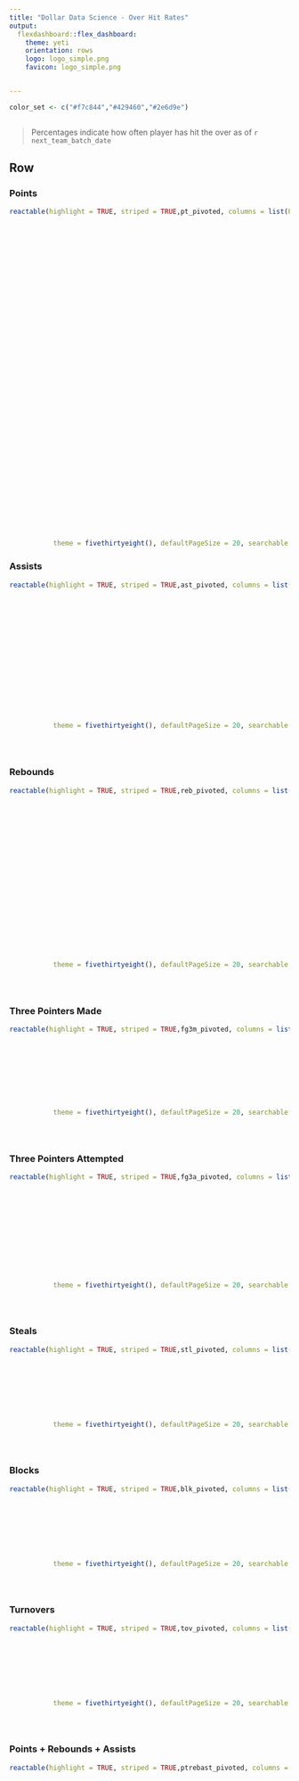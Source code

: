 ```yaml
---
title: "Dollar Data Science - Over Hit Rates"
output: 
  flexdashboard::flex_dashboard:
    theme: yeti
    orientation: rows
    logo: logo_simple.png
    favicon: logo_simple.png


---
```


```r



color_set <- c("#f7c844","#429460","#2e6d9e")



```



> Percentages indicate how often player has hit the over as of `r next_team_batch_date`

Row  {.tabset .tabset-fade .tabset-pills}
-----------------------------------------------------------------------




### Points


```r
reactable(highlight = TRUE, striped = TRUE,pt_pivoted, columns = list(Player = colDef(sticky = "left", width = 110),
                                                                        urlThumbnailTeam = colDef(name = "Team",cell = embed_img(height = "25",width="25")),
                                                                        `3.5` = colDef(format = colFormat(suffix = "%"), cell = color_tiles(pt_pivoted, number_fmt = scales::percent,colors = color_set, box_shadow = TRUE)),
                                                                        `4.5` = colDef(format = colFormat(suffix = "%"), cell = color_tiles(pt_pivoted, number_fmt = scales::percent,colors = color_set, box_shadow = TRUE)),
                                                                        `5.5` = colDef(format = colFormat(suffix = "%"), cell = color_tiles(pt_pivoted, number_fmt = scales::percent,colors = color_set, box_shadow = TRUE)),
                                                                        `6.5` = colDef(format = colFormat(suffix = "%"), cell = color_tiles(pt_pivoted, number_fmt = scales::percent,colors = color_set, box_shadow = TRUE)),
                                                                        `7.5` = colDef(format = colFormat(suffix = "%"), cell = color_tiles(pt_pivoted, number_fmt = scales::percent,colors = color_set, box_shadow = TRUE)),
                                                                        `8.5` = colDef(format = colFormat(suffix = "%"), cell = color_tiles(pt_pivoted, number_fmt = scales::percent,colors = color_set, box_shadow = TRUE)),
                                                                        `9.5` = colDef(format = colFormat(suffix = "%"), cell = color_tiles(pt_pivoted, number_fmt = scales::percent,colors = color_set, box_shadow = TRUE)),
                                                                        `10.5` = colDef(format = colFormat(suffix = "%"), cell = color_tiles(pt_pivoted, number_fmt = scales::percent,colors = color_set, box_shadow = TRUE)),
                                                                        `11.5` = colDef(format = colFormat(suffix = "%"), cell = color_tiles(pt_pivoted, number_fmt = scales::percent,colors = color_set, box_shadow = TRUE)),
                                                                        `12.5` = colDef(format = colFormat(suffix = "%"), cell = color_tiles(pt_pivoted, number_fmt = scales::percent,colors = color_set, box_shadow = TRUE)),
                                                                        `13.5` = colDef(format = colFormat(suffix = "%"), cell = color_tiles(pt_pivoted, number_fmt = scales::percent,colors = color_set, box_shadow = TRUE)),
                                                                        `14.5` = colDef(format = colFormat(suffix = "%"), cell = color_tiles(pt_pivoted, number_fmt = scales::percent,colors = color_set, box_shadow = TRUE)),
                                                                        `15.5` = colDef(format = colFormat(suffix = "%"), cell = color_tiles(pt_pivoted, number_fmt = scales::percent,colors = color_set, box_shadow = TRUE)),
                                                                        `16.5` = colDef(format = colFormat(suffix = "%"), cell = color_tiles(pt_pivoted, number_fmt = scales::percent,colors = color_set, box_shadow = TRUE)),
                                                                        `17.5` = colDef(format = colFormat(suffix = "%"), cell = color_tiles(pt_pivoted, number_fmt = scales::percent,colors = color_set, box_shadow = TRUE)),
                                                                        `18.5` = colDef(format = colFormat(suffix = "%"), cell = color_tiles(pt_pivoted, number_fmt = scales::percent,colors = color_set, box_shadow = TRUE)),
                                                                        `19.5` = colDef(format = colFormat(suffix = "%"), cell = color_tiles(pt_pivoted, number_fmt = scales::percent,colors = color_set, box_shadow = TRUE)),
                                                                        `20.5` = colDef(format = colFormat(suffix = "%"), cell = color_tiles(pt_pivoted, number_fmt = scales::percent,colors = color_set, box_shadow = TRUE)),
                                                                        `21.5` = colDef(format = colFormat(suffix = "%"), cell = color_tiles(pt_pivoted, number_fmt = scales::percent,colors = color_set, box_shadow = TRUE)),
                                                                        `22.5` = colDef(format = colFormat(suffix = "%"), cell = color_tiles(pt_pivoted, number_fmt = scales::percent,colors = color_set, box_shadow = TRUE)),
                                                                        `23.5` = colDef(format = colFormat(suffix = "%"), cell = color_tiles(pt_pivoted, number_fmt = scales::percent,colors = color_set, box_shadow = TRUE)),
                                                                        `24.5` = colDef(format = colFormat(suffix = "%"), cell = color_tiles(pt_pivoted, number_fmt = scales::percent,colors = color_set, box_shadow = TRUE)),
                                                                        `25.5` = colDef(format = colFormat(suffix = "%"), cell = color_tiles(pt_pivoted, number_fmt = scales::percent,colors = color_set, box_shadow = TRUE)),
                                                                        `26.5` = colDef(format = colFormat(suffix = "%"), cell = color_tiles(pt_pivoted, number_fmt = scales::percent,colors = color_set, box_shadow = TRUE)),
                                                                        `27.5` = colDef(format = colFormat(suffix = "%"), cell = color_tiles(pt_pivoted, number_fmt = scales::percent,colors = color_set, box_shadow = TRUE)),
                                                                        `28.5` = colDef(format = colFormat(suffix = "%"), cell = color_tiles(pt_pivoted, number_fmt = scales::percent,colors = color_set, box_shadow = TRUE)),
                                                                        `29.5` = colDef(format = colFormat(suffix = "%"), cell = color_tiles(pt_pivoted, number_fmt = scales::percent,colors = color_set, box_shadow = TRUE)),
                                                                        `30.5` = colDef(format = colFormat(suffix = "%"), cell = color_tiles(pt_pivoted, number_fmt = scales::percent,colors = color_set, box_shadow = TRUE)),
                                                                        `31.5` = colDef(format = colFormat(suffix = "%"), cell = color_tiles(pt_pivoted, number_fmt = scales::percent,colors = color_set, box_shadow = TRUE)),
                                                                        `32.5` = colDef(format = colFormat(suffix = "%"), cell = color_tiles(pt_pivoted, number_fmt = scales::percent,colors = color_set, box_shadow = TRUE)),
                                                                        `33.5` = colDef(format = colFormat(suffix = "%"), cell = color_tiles(pt_pivoted, number_fmt = scales::percent,colors = color_set, box_shadow = TRUE)),
                                                                        `34.5` = colDef(format = colFormat(suffix = "%"), cell = color_tiles(pt_pivoted, number_fmt = scales::percent,colors = color_set, box_shadow = TRUE)),
                                                                        `35.5` = colDef(format = colFormat(suffix = "%"), cell = color_tiles(pt_pivoted, number_fmt = scales::percent,colors = color_set, box_shadow = TRUE)),
                                                                        `36.5` = colDef(format = colFormat(suffix = "%"), cell = color_tiles(pt_pivoted, number_fmt = scales::percent,colors = color_set, box_shadow = TRUE)),
                                                                        `37.5` = colDef(format = colFormat(suffix = "%"), cell = color_tiles(pt_pivoted, number_fmt = scales::percent,colors = color_set, box_shadow = TRUE)),
                                                                        `38.5` = colDef(format = colFormat(suffix = "%"), cell = color_tiles(pt_pivoted, number_fmt = scales::percent,colors = color_set, box_shadow = TRUE)),
                                                                        `39.5` = colDef(format = colFormat(suffix = "%"), cell = color_tiles(pt_pivoted, number_fmt = scales::percent,colors = color_set, box_shadow = TRUE)),
                                                                        `40.5` = colDef(format = colFormat(suffix = "%"), cell = color_tiles(pt_pivoted, number_fmt = scales::percent,colors = color_set, box_shadow = TRUE))), 
           theme = fivethirtyeight(), defaultPageSize = 20, searchable = TRUE, language = reactableLang(searchPlaceholder = "SEARCH FOR A PLAYER"), fullWidth = TRUE)
```

### Assists

```r

reactable(highlight = TRUE, striped = TRUE,ast_pivoted, columns = list(Player = colDef(sticky = "left", width = 110),
                                                                        urlThumbnailTeam = colDef(name = "Team",cell = embed_img(height = "25",width="25")),
                                                                        `0.5` = colDef(format = colFormat(suffix = "%"), cell = color_tiles(ast_pivoted, number_fmt = scales::percent,colors = color_set, box_shadow = TRUE)),
                                                                        `1.5` = colDef(format = colFormat(suffix = "%"), cell = color_tiles(ast_pivoted, number_fmt = scales::percent,colors = color_set, box_shadow = TRUE)),
                                                                        `2.5` = colDef(format = colFormat(suffix = "%"), cell = color_tiles(ast_pivoted, number_fmt = scales::percent,colors = color_set, box_shadow = TRUE)),
                                                                        `3.5` = colDef(format = colFormat(suffix = "%"), cell = color_tiles(ast_pivoted, number_fmt = scales::percent,colors = color_set, box_shadow = TRUE)),
                                                                        `4.5` = colDef(format = colFormat(suffix = "%"), cell = color_tiles(ast_pivoted, number_fmt = scales::percent,colors = color_set, box_shadow = TRUE)),
                                                                        `5.5` = colDef(format = colFormat(suffix = "%"), cell = color_tiles(ast_pivoted, number_fmt = scales::percent,colors = color_set, box_shadow = TRUE)),
                                                                        `6.5` = colDef(format = colFormat(suffix = "%"), cell = color_tiles(ast_pivoted, number_fmt = scales::percent,colors = color_set, box_shadow = TRUE)),
                                                                        `7.5` = colDef(format = colFormat(suffix = "%"), cell = color_tiles(ast_pivoted, number_fmt = scales::percent,colors = color_set, box_shadow = TRUE)),
                                                                        `8.5` = colDef(format = colFormat(suffix = "%"), cell = color_tiles(ast_pivoted, number_fmt = scales::percent,colors = color_set, box_shadow = TRUE)),
                                                                        `9.5` = colDef(format = colFormat(suffix = "%"), cell = color_tiles(ast_pivoted, number_fmt = scales::percent,colors = color_set, box_shadow = TRUE)),
                                                                        `10.5` = colDef(format = colFormat(suffix = "%"), cell = color_tiles(ast_pivoted, number_fmt = scales::percent,colors = color_set, box_shadow = TRUE)),
                                                                        `11.5` = colDef(format = colFormat(suffix = "%"), cell = color_tiles(ast_pivoted, number_fmt = scales::percent,colors = color_set, box_shadow = TRUE)),
                                                                        `12.5` = colDef(format = colFormat(suffix = "%"), cell = color_tiles(ast_pivoted, number_fmt = scales::percent,colors = color_set, box_shadow = TRUE)),
                                                                        `13.5` = colDef(format = colFormat(suffix = "%"), cell = color_tiles(ast_pivoted, number_fmt = scales::percent,colors = color_set, box_shadow = TRUE))
                                                                        ), 
           theme = fivethirtyeight(), defaultPageSize = 20, searchable = TRUE, language = reactableLang(searchPlaceholder = "SEARCH FOR A PLAYER"), fullWidth = TRUE)





```


### Rebounds

```r

reactable(highlight = TRUE, striped = TRUE,reb_pivoted, columns = list(Player = colDef(sticky = "left", width = 110),
                                                                        urlThumbnailTeam = colDef(name = "Team",cell = embed_img(height = "25",width="25")),
                                                                        `0.5` = colDef(format = colFormat(suffix = "%"), cell = color_tiles(reb_pivoted, number_fmt = scales::percent,colors = color_set, box_shadow = TRUE)),
                                                                        `1.5` = colDef(format = colFormat(suffix = "%"), cell = color_tiles(reb_pivoted, number_fmt = scales::percent,colors = color_set, box_shadow = TRUE)),
                                                                        `2.5` = colDef(format = colFormat(suffix = "%"), cell = color_tiles(reb_pivoted, number_fmt = scales::percent,colors = color_set, box_shadow = TRUE)),
                                                                        `3.5` = colDef(format = colFormat(suffix = "%"), cell = color_tiles(reb_pivoted, number_fmt = scales::percent,colors = color_set, box_shadow = TRUE)),
                                                                        `4.5` = colDef(format = colFormat(suffix = "%"), cell = color_tiles(reb_pivoted, number_fmt = scales::percent,colors = color_set, box_shadow = TRUE)),
                                                                        `5.5` = colDef(format = colFormat(suffix = "%"), cell = color_tiles(reb_pivoted, number_fmt = scales::percent,colors = color_set, box_shadow = TRUE)),
                                                                        `6.5` = colDef(format = colFormat(suffix = "%"), cell = color_tiles(reb_pivoted, number_fmt = scales::percent,colors = color_set, box_shadow = TRUE)),
                                                                        `7.5` = colDef(format = colFormat(suffix = "%"), cell = color_tiles(reb_pivoted, number_fmt = scales::percent,colors = color_set, box_shadow = TRUE)),
                                                                        `8.5` = colDef(format = colFormat(suffix = "%"), cell = color_tiles(reb_pivoted, number_fmt = scales::percent,colors = color_set, box_shadow = TRUE)),
                                                                        `9.5` = colDef(format = colFormat(suffix = "%"), cell = color_tiles(reb_pivoted, number_fmt = scales::percent,colors = color_set, box_shadow = TRUE)),
                                                                        `10.5` = colDef(format = colFormat(suffix = "%"), cell = color_tiles(reb_pivoted, number_fmt = scales::percent,colors = color_set, box_shadow = TRUE)),
                                                                        `11.5` = colDef(format = colFormat(suffix = "%"), cell = color_tiles(reb_pivoted, number_fmt = scales::percent,colors = color_set, box_shadow = TRUE)),
                                                                        `12.5` = colDef(format = colFormat(suffix = "%"), cell = color_tiles(reb_pivoted, number_fmt = scales::percent,colors = color_set, box_shadow = TRUE)),
                                                                        `13.5` = colDef(format = colFormat(suffix = "%"), cell = color_tiles(reb_pivoted, number_fmt = scales::percent,colors = color_set, box_shadow = TRUE)),
                                                                       `14.5` = colDef(format = colFormat(suffix = "%"), cell = color_tiles(reb_pivoted, number_fmt = scales::percent,colors = color_set, box_shadow = TRUE)),
                                                                       `15.5` = colDef(format = colFormat(suffix = "%"), cell = color_tiles(reb_pivoted, number_fmt = scales::percent,colors = color_set, box_shadow = TRUE)),
                                                                       `16.5` = colDef(format = colFormat(suffix = "%"), cell = color_tiles(reb_pivoted, number_fmt = scales::percent,colors = color_set, box_shadow = TRUE)),
                                                                       `17.5` = colDef(format = colFormat(suffix = "%"), cell = color_tiles(reb_pivoted, number_fmt = scales::percent,colors = color_set, box_shadow = TRUE))
                                                                        ), 
           theme = fivethirtyeight(), defaultPageSize = 20, searchable = TRUE, language = reactableLang(searchPlaceholder = "SEARCH FOR A PLAYER"), fullWidth = TRUE)





```


### Three Pointers Made

```r

reactable(highlight = TRUE, striped = TRUE,fg3m_pivoted, columns = list(Player = colDef(sticky = "left", width = 110),
                                                                        urlThumbnailTeam = colDef(name = "Team",cell = embed_img(height = "25",width="25")),
                                                                        `0.5` = colDef(format = colFormat(suffix = "%"), cell = color_tiles(fg3m_pivoted, number_fmt = scales::percent,colors = color_set, box_shadow = TRUE)),
                                                                        `1.5` = colDef(format = colFormat(suffix = "%"), cell = color_tiles(fg3m_pivoted, number_fmt = scales::percent,colors = color_set, box_shadow = TRUE)),
                                                                        `2.5` = colDef(format = colFormat(suffix = "%"), cell = color_tiles(fg3m_pivoted, number_fmt = scales::percent,colors = color_set, box_shadow = TRUE)),
                                                                        `3.5` = colDef(format = colFormat(suffix = "%"), cell = color_tiles(fg3m_pivoted, number_fmt = scales::percent,colors = color_set, box_shadow = TRUE)),
                                                                        `4.5` = colDef(format = colFormat(suffix = "%"), cell = color_tiles(fg3m_pivoted, number_fmt = scales::percent,colors = color_set, box_shadow = TRUE)),
                                                                        `5.5` = colDef(format = colFormat(suffix = "%"), cell = color_tiles(fg3m_pivoted, number_fmt = scales::percent,colors = color_set, box_shadow = TRUE)),
                                                                        `6.5` = colDef(format = colFormat(suffix = "%"), cell = color_tiles(fg3m_pivoted, number_fmt = scales::percent,colors = color_set, box_shadow = TRUE))
                                                                        ), 
           theme = fivethirtyeight(), defaultPageSize = 20, searchable = TRUE, language = reactableLang(searchPlaceholder = "SEARCH FOR A PLAYER"), fullWidth = TRUE)





```


### Three Pointers Attempted

```r

reactable(highlight = TRUE, striped = TRUE,fg3a_pivoted, columns = list(Player = colDef(sticky = "left", width = 110),
                                                                        urlThumbnailTeam = colDef(name = "Team",cell = embed_img(height = "25",width="25")),
                                                                        `0.5` = colDef(format = colFormat(suffix = "%"), cell = color_tiles(fg3a_pivoted, number_fmt = scales::percent,colors = color_set, box_shadow = TRUE)),
                                                                        `1.5` = colDef(format = colFormat(suffix = "%"), cell = color_tiles(fg3a_pivoted, number_fmt = scales::percent,colors = color_set, box_shadow = TRUE)),
                                                                        `2.5` = colDef(format = colFormat(suffix = "%"), cell = color_tiles(fg3a_pivoted, number_fmt = scales::percent,colors = color_set, box_shadow = TRUE)),
                                                                        `3.5` = colDef(format = colFormat(suffix = "%"), cell = color_tiles(fg3a_pivoted, number_fmt = scales::percent,colors = color_set, box_shadow = TRUE)),
                                                                        `4.5` = colDef(format = colFormat(suffix = "%"), cell = color_tiles(fg3a_pivoted, number_fmt = scales::percent,colors = color_set, box_shadow = TRUE)),
                                                                        `5.5` = colDef(format = colFormat(suffix = "%"), cell = color_tiles(fg3a_pivoted, number_fmt = scales::percent,colors = color_set, box_shadow = TRUE)),
                                                                        `6.5` = colDef(format = colFormat(suffix = "%"), cell = color_tiles(fg3a_pivoted, number_fmt = scales::percent,colors = color_set, box_shadow = TRUE)),
                                                                        `7.5` = colDef(format = colFormat(suffix = "%"), cell = color_tiles(fg3a_pivoted, number_fmt = scales::percent,colors = color_set, box_shadow = TRUE)),
                                                                        `8.5` = colDef(format = colFormat(suffix = "%"), cell = color_tiles(fg3a_pivoted, number_fmt = scales::percent,colors = color_set, box_shadow = TRUE)),
                                                                        `9.5` = colDef(format = colFormat(suffix = "%"), cell = color_tiles(fg3a_pivoted, number_fmt = scales::percent,colors = color_set, box_shadow = TRUE))
                                                                        ), 
           theme = fivethirtyeight(), defaultPageSize = 20, searchable = TRUE, language = reactableLang(searchPlaceholder = "SEARCH FOR A PLAYER"), fullWidth = TRUE)





```


### Steals

```r

reactable(highlight = TRUE, striped = TRUE,stl_pivoted, columns = list(Player = colDef(sticky = "left", width = 110),
                                                                        urlThumbnailTeam = colDef(name = "Team",cell = embed_img(height = "25",width="25")),
                                                                        `0.5` = colDef(format = colFormat(suffix = "%"), cell = color_tiles(stl_pivoted, number_fmt = scales::percent,colors = color_set, box_shadow = TRUE)),
                                                                        `1.5` = colDef(format = colFormat(suffix = "%"), cell = color_tiles(stl_pivoted, number_fmt = scales::percent,colors = color_set, box_shadow = TRUE)),
                                                                        `2.5` = colDef(format = colFormat(suffix = "%"), cell = color_tiles(stl_pivoted, number_fmt = scales::percent,colors = color_set, box_shadow = TRUE)),
                                                                        `3.5` = colDef(format = colFormat(suffix = "%"), cell = color_tiles(stl_pivoted, number_fmt = scales::percent,colors = color_set, box_shadow = TRUE)),
                                                                        `4.5` = colDef(format = colFormat(suffix = "%"), cell = color_tiles(stl_pivoted, number_fmt = scales::percent,colors = color_set, box_shadow = TRUE)),
                                                                        `5.5` = colDef(format = colFormat(suffix = "%"), cell = color_tiles(stl_pivoted, number_fmt = scales::percent,colors = color_set, box_shadow = TRUE))
                                                                        ), 
           theme = fivethirtyeight(), defaultPageSize = 20, searchable = TRUE, language = reactableLang(searchPlaceholder = "SEARCH FOR A PLAYER"), fullWidth = TRUE)





```


### Blocks

```r

reactable(highlight = TRUE, striped = TRUE,blk_pivoted, columns = list(Player = colDef(sticky = "left", width = 110),
                                                                        urlThumbnailTeam = colDef(name = "Team",cell = embed_img(height = "25",width="25")),
                                                                        `0.5` = colDef(format = colFormat(suffix = "%"), cell = color_tiles(blk_pivoted, number_fmt = scales::percent,colors = color_set, box_shadow = TRUE)),
                                                                        `1.5` = colDef(format = colFormat(suffix = "%"), cell = color_tiles(blk_pivoted, number_fmt = scales::percent,colors = color_set, box_shadow = TRUE)),
                                                                        `2.5` = colDef(format = colFormat(suffix = "%"), cell = color_tiles(blk_pivoted, number_fmt = scales::percent,colors = color_set, box_shadow = TRUE)),
                                                                        `3.5` = colDef(format = colFormat(suffix = "%"), cell = color_tiles(blk_pivoted, number_fmt = scales::percent,colors = color_set, box_shadow = TRUE)),
                                                                        `4.5` = colDef(format = colFormat(suffix = "%"), cell = color_tiles(blk_pivoted, number_fmt = scales::percent,colors = color_set, box_shadow = TRUE)),
                                                                        `5.5` = colDef(format = colFormat(suffix = "%"), cell = color_tiles(blk_pivoted, number_fmt = scales::percent,colors = color_set, box_shadow = TRUE))
                                                                        ), 
           theme = fivethirtyeight(), defaultPageSize = 20, searchable = TRUE, language = reactableLang(searchPlaceholder = "SEARCH FOR A PLAYER"), fullWidth = TRUE)





```


### Turnovers

```r

reactable(highlight = TRUE, striped = TRUE,tov_pivoted, columns = list(Player = colDef(sticky = "left", width = 110),
                                                                        urlThumbnailTeam = colDef(name = "Team",cell = embed_img(height = "25",width="25")),
                                                                        `0.5` = colDef(format = colFormat(suffix = "%"), cell = color_tiles(tov_pivoted, number_fmt = scales::percent,colors = color_set, box_shadow = TRUE)),
                                                                        `1.5` = colDef(format = colFormat(suffix = "%"), cell = color_tiles(tov_pivoted, number_fmt = scales::percent,colors = color_set, box_shadow = TRUE)),
                                                                        `2.5` = colDef(format = colFormat(suffix = "%"), cell = color_tiles(tov_pivoted, number_fmt = scales::percent,colors = color_set, box_shadow = TRUE)),
                                                                        `3.5` = colDef(format = colFormat(suffix = "%"), cell = color_tiles(tov_pivoted, number_fmt = scales::percent,colors = color_set, box_shadow = TRUE)),
                                                                        `4.5` = colDef(format = colFormat(suffix = "%"), cell = color_tiles(tov_pivoted, number_fmt = scales::percent,colors = color_set, box_shadow = TRUE)),
                                                                        `5.5` = colDef(format = colFormat(suffix = "%"), cell = color_tiles(tov_pivoted, number_fmt = scales::percent,colors = color_set, box_shadow = TRUE))
                                                                        ), 
           theme = fivethirtyeight(), defaultPageSize = 20, searchable = TRUE, language = reactableLang(searchPlaceholder = "SEARCH FOR A PLAYER"), fullWidth = TRUE)





```


### Points + Rebounds + Assists


```r
reactable(highlight = TRUE, striped = TRUE,ptrebast_pivoted, columns = list(Player = colDef(sticky = "left", width = 110),
                                                                        urlThumbnailTeam = colDef(name = "Team",cell = embed_img(height = "25",width="25")),
                                                                        `10.5` = colDef(format = colFormat(suffix = "%"), cell = color_tiles(ptrebast_pivoted, number_fmt = scales::percent,colors = color_set, box_shadow = TRUE)),
                                                                        `11.5` = colDef(format = colFormat(suffix = "%"), cell = color_tiles(ptrebast_pivoted, number_fmt = scales::percent,colors = color_set, box_shadow = TRUE)),
                                                                        `12.5` = colDef(format = colFormat(suffix = "%"), cell = color_tiles(ptrebast_pivoted, number_fmt = scales::percent,colors = color_set, box_shadow = TRUE)),
                                                                        `13.5` = colDef(format = colFormat(suffix = "%"), cell = color_tiles(ptrebast_pivoted, number_fmt = scales::percent,colors = color_set, box_shadow = TRUE)),
                                                                        `14.5` = colDef(format = colFormat(suffix = "%"), cell = color_tiles(ptrebast_pivoted, number_fmt = scales::percent,colors = color_set, box_shadow = TRUE)),
                                                                        `15.5` = colDef(format = colFormat(suffix = "%"), cell = color_tiles(ptrebast_pivoted, number_fmt = scales::percent,colors = color_set, box_shadow = TRUE)),
                                                                        `16.5` = colDef(format = colFormat(suffix = "%"), cell = color_tiles(ptrebast_pivoted, number_fmt = scales::percent,colors = color_set, box_shadow = TRUE)),
                                                                        `17.5` = colDef(format = colFormat(suffix = "%"), cell = color_tiles(ptrebast_pivoted, number_fmt = scales::percent,colors = color_set, box_shadow = TRUE)),
                                                                        `18.5` = colDef(format = colFormat(suffix = "%"), cell = color_tiles(ptrebast_pivoted, number_fmt = scales::percent,colors = color_set, box_shadow = TRUE)),
                                                                        `19.5` = colDef(format = colFormat(suffix = "%"), cell = color_tiles(ptrebast_pivoted, number_fmt = scales::percent,colors = color_set, box_shadow = TRUE)),
                                                                        `20.5` = colDef(format = colFormat(suffix = "%"), cell = color_tiles(ptrebast_pivoted, number_fmt = scales::percent,colors = color_set, box_shadow = TRUE)),
                                                                        `21.5` = colDef(format = colFormat(suffix = "%"), cell = color_tiles(ptrebast_pivoted, number_fmt = scales::percent,colors = color_set, box_shadow = TRUE)),
                                                                        `22.5` = colDef(format = colFormat(suffix = "%"), cell = color_tiles(ptrebast_pivoted, number_fmt = scales::percent,colors = color_set, box_shadow = TRUE)),
                                                                        `23.5` = colDef(format = colFormat(suffix = "%"), cell = color_tiles(ptrebast_pivoted, number_fmt = scales::percent,colors = color_set, box_shadow = TRUE)),
                                                                        `24.5` = colDef(format = colFormat(suffix = "%"), cell = color_tiles(ptrebast_pivoted, number_fmt = scales::percent,colors = color_set, box_shadow = TRUE)),
                                                                        `25.5` = colDef(format = colFormat(suffix = "%"), cell = color_tiles(ptrebast_pivoted, number_fmt = scales::percent,colors = color_set, box_shadow = TRUE)),
                                                                        `26.5` = colDef(format = colFormat(suffix = "%"), cell = color_tiles(ptrebast_pivoted, number_fmt = scales::percent,colors = color_set, box_shadow = TRUE)),
                                                                        `27.5` = colDef(format = colFormat(suffix = "%"), cell = color_tiles(ptrebast_pivoted, number_fmt = scales::percent,colors = color_set, box_shadow = TRUE)),
                                                                        `28.5` = colDef(format = colFormat(suffix = "%"), cell = color_tiles(ptrebast_pivoted, number_fmt = scales::percent,colors = color_set, box_shadow = TRUE)),
                                                                        `29.5` = colDef(format = colFormat(suffix = "%"), cell = color_tiles(ptrebast_pivoted, number_fmt = scales::percent,colors = color_set, box_shadow = TRUE)),
                                                                        `30.5` = colDef(format = colFormat(suffix = "%"), cell = color_tiles(ptrebast_pivoted, number_fmt = scales::percent,colors = color_set, box_shadow = TRUE)),
                                                                        `31.5` = colDef(format = colFormat(suffix = "%"), cell = color_tiles(ptrebast_pivoted, number_fmt = scales::percent,colors = color_set, box_shadow = TRUE)),
                                                                        `32.5` = colDef(format = colFormat(suffix = "%"), cell = color_tiles(ptrebast_pivoted, number_fmt = scales::percent,colors = color_set, box_shadow = TRUE)),
                                                                        `33.5` = colDef(format = colFormat(suffix = "%"), cell = color_tiles(ptrebast_pivoted, number_fmt = scales::percent,colors = color_set, box_shadow = TRUE)),
                                                                        `34.5` = colDef(format = colFormat(suffix = "%"), cell = color_tiles(ptrebast_pivoted, number_fmt = scales::percent,colors = color_set, box_shadow = TRUE)),
                                                                        `35.5` = colDef(format = colFormat(suffix = "%"), cell = color_tiles(ptrebast_pivoted, number_fmt = scales::percent,colors = color_set, box_shadow = TRUE)),
                                                                        `36.5` = colDef(format = colFormat(suffix = "%"), cell = color_tiles(ptrebast_pivoted, number_fmt = scales::percent,colors = color_set, box_shadow = TRUE)),
                                                                        `37.5` = colDef(format = colFormat(suffix = "%"), cell = color_tiles(ptrebast_pivoted, number_fmt = scales::percent,colors = color_set, box_shadow = TRUE)),
                                                                        `38.5` = colDef(format = colFormat(suffix = "%"), cell = color_tiles(ptrebast_pivoted, number_fmt = scales::percent,colors = color_set, box_shadow = TRUE)),
                                                                        `39.5` = colDef(format = colFormat(suffix = "%"), cell = color_tiles(ptrebast_pivoted, number_fmt = scales::percent,colors = color_set, box_shadow = TRUE)),
                                                                        `40.5` = colDef(format = colFormat(suffix = "%"), cell = color_tiles(ptrebast_pivoted, number_fmt = scales::percent,colors = color_set, box_shadow = TRUE)),
                                                                        `41.5` = colDef(format = colFormat(suffix = "%"), cell = color_tiles(ptrebast_pivoted, number_fmt = scales::percent,colors = color_set, box_shadow = TRUE)),
                                                                        `42.5` = colDef(format = colFormat(suffix = "%"), cell = color_tiles(ptrebast_pivoted, number_fmt = scales::percent,colors = color_set, box_shadow = TRUE)),
                                                                        `43.5` = colDef(format = colFormat(suffix = "%"), cell = color_tiles(ptrebast_pivoted, number_fmt = scales::percent,colors = color_set, box_shadow = TRUE)),
                                                                        `44.5` = colDef(format = colFormat(suffix = "%"), cell = color_tiles(ptrebast_pivoted, number_fmt = scales::percent,colors = color_set, box_shadow = TRUE)),
                                                                        `45.5` = colDef(format = colFormat(suffix = "%"), cell = color_tiles(ptrebast_pivoted, number_fmt = scales::percent,colors = color_set, box_shadow = TRUE)),
                                                                        `46.5` = colDef(format = colFormat(suffix = "%"), cell = color_tiles(ptrebast_pivoted, number_fmt = scales::percent,colors = color_set, box_shadow = TRUE)),
                                                                        `47.5` = colDef(format = colFormat(suffix = "%"), cell = color_tiles(ptrebast_pivoted, number_fmt = scales::percent,colors = color_set, box_shadow = TRUE)),
                                                                        `48.5` = colDef(format = colFormat(suffix = "%"), cell = color_tiles(ptrebast_pivoted, number_fmt = scales::percent,colors = color_set, box_shadow = TRUE)),
                                                                        `49.5` = colDef(format = colFormat(suffix = "%"), cell = color_tiles(ptrebast_pivoted, number_fmt = scales::percent,colors = color_set, box_shadow = TRUE)),
                                                                        `50.5` = colDef(format = colFormat(suffix = "%"), cell = color_tiles(ptrebast_pivoted, number_fmt = scales::percent,colors = color_set, box_shadow = TRUE)),
                                                                        `51.5` = colDef(format = colFormat(suffix = "%"), cell = color_tiles(ptrebast_pivoted, number_fmt = scales::percent,colors = color_set, box_shadow = TRUE)),
                                                                        `52.5` = colDef(format = colFormat(suffix = "%"), cell = color_tiles(ptrebast_pivoted, number_fmt = scales::percent,colors = color_set, box_shadow = TRUE)),
                                                                        `53.5` = colDef(format = colFormat(suffix = "%"), cell = color_tiles(ptrebast_pivoted, number_fmt = scales::percent,colors = color_set, box_shadow = TRUE)),
                                                                        `54.5` = colDef(format = colFormat(suffix = "%"), cell = color_tiles(ptrebast_pivoted, number_fmt = scales::percent,colors = color_set, box_shadow = TRUE)),
                                                                        `55.5` = colDef(format = colFormat(suffix = "%"), cell = color_tiles(ptrebast_pivoted, number_fmt = scales::percent,colors = color_set, box_shadow = TRUE)),
                                                                        `56.5` = colDef(format = colFormat(suffix = "%"), cell = color_tiles(ptrebast_pivoted, number_fmt = scales::percent,colors = color_set, box_shadow = TRUE)),
                                                                        `57.5` = colDef(format = colFormat(suffix = "%"), cell = color_tiles(ptrebast_pivoted, number_fmt = scales::percent,colors = color_set, box_shadow = TRUE)),
                                                                        `58.5` = colDef(format = colFormat(suffix = "%"), cell = color_tiles(ptrebast_pivoted, number_fmt = scales::percent,colors = color_set, box_shadow = TRUE)),
                                                                        `59.5` = colDef(format = colFormat(suffix = "%"), cell = color_tiles(ptrebast_pivoted, number_fmt = scales::percent,colors = color_set, box_shadow = TRUE)),
                                                                        `60.5` = colDef(format = colFormat(suffix = "%"), cell = color_tiles(ptrebast_pivoted, number_fmt = scales::percent,colors = color_set, box_shadow = TRUE))), 
           theme = fivethirtyeight(), defaultPageSize = 20, searchable = TRUE, language = reactableLang(searchPlaceholder = "SEARCH FOR A PLAYER"), fullWidth = TRUE) 
```

### Points + Assists


```r
reactable(highlight = TRUE, striped = TRUE,pt_ast_pivoted, columns = list(Player = colDef(sticky = "left", width = 110),
                                                                        urlThumbnailTeam = colDef(name = "Team",cell = embed_img(height = "25",width="25")),
                                                                        `10.5` = colDef(format = colFormat(suffix = "%"), cell = color_tiles(pt_ast_pivoted, number_fmt = scales::percent,colors = color_set, box_shadow = TRUE)),
                                                                        `11.5` = colDef(format = colFormat(suffix = "%"), cell = color_tiles(pt_ast_pivoted, number_fmt = scales::percent,colors = color_set, box_shadow = TRUE)),
                                                                        `12.5` = colDef(format = colFormat(suffix = "%"), cell = color_tiles(pt_ast_pivoted, number_fmt = scales::percent,colors = color_set, box_shadow = TRUE)),
                                                                        `13.5` = colDef(format = colFormat(suffix = "%"), cell = color_tiles(pt_ast_pivoted, number_fmt = scales::percent,colors = color_set, box_shadow = TRUE)),
                                                                        `14.5` = colDef(format = colFormat(suffix = "%"), cell = color_tiles(pt_ast_pivoted, number_fmt = scales::percent,colors = color_set, box_shadow = TRUE)),
                                                                        `15.5` = colDef(format = colFormat(suffix = "%"), cell = color_tiles(pt_ast_pivoted, number_fmt = scales::percent,colors = color_set, box_shadow = TRUE)),
                                                                        `16.5` = colDef(format = colFormat(suffix = "%"), cell = color_tiles(pt_ast_pivoted, number_fmt = scales::percent,colors = color_set, box_shadow = TRUE)),
                                                                        `17.5` = colDef(format = colFormat(suffix = "%"), cell = color_tiles(pt_ast_pivoted, number_fmt = scales::percent,colors = color_set, box_shadow = TRUE)),
                                                                        `18.5` = colDef(format = colFormat(suffix = "%"), cell = color_tiles(pt_ast_pivoted, number_fmt = scales::percent,colors = color_set, box_shadow = TRUE)),
                                                                        `19.5` = colDef(format = colFormat(suffix = "%"), cell = color_tiles(pt_ast_pivoted, number_fmt = scales::percent,colors = color_set, box_shadow = TRUE)),
                                                                        `20.5` = colDef(format = colFormat(suffix = "%"), cell = color_tiles(pt_ast_pivoted, number_fmt = scales::percent,colors = color_set, box_shadow = TRUE)),
                                                                        `21.5` = colDef(format = colFormat(suffix = "%"), cell = color_tiles(pt_ast_pivoted, number_fmt = scales::percent,colors = color_set, box_shadow = TRUE)),
                                                                        `22.5` = colDef(format = colFormat(suffix = "%"), cell = color_tiles(pt_ast_pivoted, number_fmt = scales::percent,colors = color_set, box_shadow = TRUE)),
                                                                        `23.5` = colDef(format = colFormat(suffix = "%"), cell = color_tiles(pt_ast_pivoted, number_fmt = scales::percent,colors = color_set, box_shadow = TRUE)),
                                                                        `24.5` = colDef(format = colFormat(suffix = "%"), cell = color_tiles(pt_ast_pivoted, number_fmt = scales::percent,colors = color_set, box_shadow = TRUE)),
                                                                        `25.5` = colDef(format = colFormat(suffix = "%"), cell = color_tiles(pt_ast_pivoted, number_fmt = scales::percent,colors = color_set, box_shadow = TRUE)),
                                                                        `26.5` = colDef(format = colFormat(suffix = "%"), cell = color_tiles(pt_ast_pivoted, number_fmt = scales::percent,colors = color_set, box_shadow = TRUE)),
                                                                        `27.5` = colDef(format = colFormat(suffix = "%"), cell = color_tiles(pt_ast_pivoted, number_fmt = scales::percent,colors = color_set, box_shadow = TRUE)),
                                                                        `28.5` = colDef(format = colFormat(suffix = "%"), cell = color_tiles(pt_ast_pivoted, number_fmt = scales::percent,colors = color_set, box_shadow = TRUE)),
                                                                        `29.5` = colDef(format = colFormat(suffix = "%"), cell = color_tiles(pt_ast_pivoted, number_fmt = scales::percent,colors = color_set, box_shadow = TRUE)),
                                                                        `30.5` = colDef(format = colFormat(suffix = "%"), cell = color_tiles(pt_ast_pivoted, number_fmt = scales::percent,colors = color_set, box_shadow = TRUE)),
                                                                        `31.5` = colDef(format = colFormat(suffix = "%"), cell = color_tiles(pt_ast_pivoted, number_fmt = scales::percent,colors = color_set, box_shadow = TRUE)),
                                                                        `32.5` = colDef(format = colFormat(suffix = "%"), cell = color_tiles(pt_ast_pivoted, number_fmt = scales::percent,colors = color_set, box_shadow = TRUE)),
                                                                        `33.5` = colDef(format = colFormat(suffix = "%"), cell = color_tiles(pt_ast_pivoted, number_fmt = scales::percent,colors = color_set, box_shadow = TRUE)),
                                                                        `34.5` = colDef(format = colFormat(suffix = "%"), cell = color_tiles(pt_ast_pivoted, number_fmt = scales::percent,colors = color_set, box_shadow = TRUE)),
                                                                        `35.5` = colDef(format = colFormat(suffix = "%"), cell = color_tiles(pt_ast_pivoted, number_fmt = scales::percent,colors = color_set, box_shadow = TRUE)),
                                                                        `36.5` = colDef(format = colFormat(suffix = "%"), cell = color_tiles(pt_ast_pivoted, number_fmt = scales::percent,colors = color_set, box_shadow = TRUE)),
                                                                        `37.5` = colDef(format = colFormat(suffix = "%"), cell = color_tiles(pt_ast_pivoted, number_fmt = scales::percent,colors = color_set, box_shadow = TRUE)),
                                                                        `38.5` = colDef(format = colFormat(suffix = "%"), cell = color_tiles(pt_ast_pivoted, number_fmt = scales::percent,colors = color_set, box_shadow = TRUE)),
                                                                        `39.5` = colDef(format = colFormat(suffix = "%"), cell = color_tiles(pt_ast_pivoted, number_fmt = scales::percent,colors = color_set, box_shadow = TRUE)),
                                                                        `40.5` = colDef(format = colFormat(suffix = "%"), cell = color_tiles(pt_ast_pivoted, number_fmt = scales::percent,colors = color_set, box_shadow = TRUE)),
                                                                        `41.5` = colDef(format = colFormat(suffix = "%"), cell = color_tiles(pt_ast_pivoted, number_fmt = scales::percent,colors = color_set, box_shadow = TRUE)),
                                                                        `42.5` = colDef(format = colFormat(suffix = "%"), cell = color_tiles(pt_ast_pivoted, number_fmt = scales::percent,colors = color_set, box_shadow = TRUE)),
                                                                        `43.5` = colDef(format = colFormat(suffix = "%"), cell = color_tiles(pt_ast_pivoted, number_fmt = scales::percent,colors = color_set, box_shadow = TRUE)),
                                                                        `44.5` = colDef(format = colFormat(suffix = "%"), cell = color_tiles(pt_ast_pivoted, number_fmt = scales::percent,colors = color_set, box_shadow = TRUE)),
                                                                        `45.5` = colDef(format = colFormat(suffix = "%"), cell = color_tiles(pt_ast_pivoted, number_fmt = scales::percent,colors = color_set, box_shadow = TRUE)),
                                                                        `46.5` = colDef(format = colFormat(suffix = "%"), cell = color_tiles(pt_ast_pivoted, number_fmt = scales::percent,colors = color_set, box_shadow = TRUE)),
                                                                        `47.5` = colDef(format = colFormat(suffix = "%"), cell = color_tiles(pt_ast_pivoted, number_fmt = scales::percent,colors = color_set, box_shadow = TRUE)),
                                                                        `48.5` = colDef(format = colFormat(suffix = "%"), cell = color_tiles(pt_ast_pivoted, number_fmt = scales::percent,colors = color_set, box_shadow = TRUE)),
                                                                        `49.5` = colDef(format = colFormat(suffix = "%"), cell = color_tiles(pt_ast_pivoted, number_fmt = scales::percent,colors = color_set, box_shadow = TRUE)),
                                                                        `50.5` = colDef(format = colFormat(suffix = "%"), cell = color_tiles(pt_ast_pivoted, number_fmt = scales::percent,colors = color_set, box_shadow = TRUE)),
                                                                        `51.5` = colDef(format = colFormat(suffix = "%"), cell = color_tiles(pt_ast_pivoted, number_fmt = scales::percent,colors = color_set, box_shadow = TRUE)),
                                                                        `52.5` = colDef(format = colFormat(suffix = "%"), cell = color_tiles(pt_ast_pivoted, number_fmt = scales::percent,colors = color_set, box_shadow = TRUE)),
                                                                        `53.5` = colDef(format = colFormat(suffix = "%"), cell = color_tiles(pt_ast_pivoted, number_fmt = scales::percent,colors = color_set, box_shadow = TRUE)),
                                                                        `54.5` = colDef(format = colFormat(suffix = "%"), cell = color_tiles(pt_ast_pivoted, number_fmt = scales::percent,colors = color_set, box_shadow = TRUE)),
                                                                        `55.5` = colDef(format = colFormat(suffix = "%"), cell = color_tiles(pt_ast_pivoted, number_fmt = scales::percent,colors = color_set, box_shadow = TRUE)),
                                                                        `56.5` = colDef(format = colFormat(suffix = "%"), cell = color_tiles(pt_ast_pivoted, number_fmt = scales::percent,colors = color_set, box_shadow = TRUE)),
                                                                        `57.5` = colDef(format = colFormat(suffix = "%"), cell = color_tiles(pt_ast_pivoted, number_fmt = scales::percent,colors = color_set, box_shadow = TRUE)),
                                                                        `58.5` = colDef(format = colFormat(suffix = "%"), cell = color_tiles(pt_ast_pivoted, number_fmt = scales::percent,colors = color_set, box_shadow = TRUE)),
                                                                        `59.5` = colDef(format = colFormat(suffix = "%"), cell = color_tiles(pt_ast_pivoted, number_fmt = scales::percent,colors = color_set, box_shadow = TRUE)),
                                                                        `60.5` = colDef(format = colFormat(suffix = "%"), cell = color_tiles(pt_ast_pivoted, number_fmt = scales::percent,colors = color_set, box_shadow = TRUE))), 
           theme = fivethirtyeight(), defaultPageSize = 20, searchable = TRUE, language = reactableLang(searchPlaceholder = "SEARCH FOR A PLAYER"), fullWidth = TRUE) 
```



### Points + Rebounds


```r
reactable(highlight = TRUE, striped = TRUE,pt_reb_pivoted, columns = list(Player = colDef(sticky = "left", width = 110),
                                                                        urlThumbnailTeam = colDef(name = "Team",cell = embed_img(height = "25",width="25")),
                                                                        `10.5` = colDef(format = colFormat(suffix = "%"), cell = color_tiles(pt_reb_pivoted, number_fmt = scales::percent,colors = color_set, box_shadow = TRUE)),
                                                                        `11.5` = colDef(format = colFormat(suffix = "%"), cell = color_tiles(pt_reb_pivoted, number_fmt = scales::percent,colors = color_set, box_shadow = TRUE)),
                                                                        `12.5` = colDef(format = colFormat(suffix = "%"), cell = color_tiles(pt_reb_pivoted, number_fmt = scales::percent,colors = color_set, box_shadow = TRUE)),
                                                                        `13.5` = colDef(format = colFormat(suffix = "%"), cell = color_tiles(pt_reb_pivoted, number_fmt = scales::percent,colors = color_set, box_shadow = TRUE)),
                                                                        `14.5` = colDef(format = colFormat(suffix = "%"), cell = color_tiles(pt_reb_pivoted, number_fmt = scales::percent,colors = color_set, box_shadow = TRUE)),
                                                                        `15.5` = colDef(format = colFormat(suffix = "%"), cell = color_tiles(pt_reb_pivoted, number_fmt = scales::percent,colors = color_set, box_shadow = TRUE)),
                                                                        `16.5` = colDef(format = colFormat(suffix = "%"), cell = color_tiles(pt_reb_pivoted, number_fmt = scales::percent,colors = color_set, box_shadow = TRUE)),
                                                                        `17.5` = colDef(format = colFormat(suffix = "%"), cell = color_tiles(pt_reb_pivoted, number_fmt = scales::percent,colors = color_set, box_shadow = TRUE)),
                                                                        `18.5` = colDef(format = colFormat(suffix = "%"), cell = color_tiles(pt_reb_pivoted, number_fmt = scales::percent,colors = color_set, box_shadow = TRUE)),
                                                                        `19.5` = colDef(format = colFormat(suffix = "%"), cell = color_tiles(pt_reb_pivoted, number_fmt = scales::percent,colors = color_set, box_shadow = TRUE)),
                                                                        `20.5` = colDef(format = colFormat(suffix = "%"), cell = color_tiles(pt_reb_pivoted, number_fmt = scales::percent,colors = color_set, box_shadow = TRUE)),
                                                                        `21.5` = colDef(format = colFormat(suffix = "%"), cell = color_tiles(pt_reb_pivoted, number_fmt = scales::percent,colors = color_set, box_shadow = TRUE)),
                                                                        `22.5` = colDef(format = colFormat(suffix = "%"), cell = color_tiles(pt_reb_pivoted, number_fmt = scales::percent,colors = color_set, box_shadow = TRUE)),
                                                                        `23.5` = colDef(format = colFormat(suffix = "%"), cell = color_tiles(pt_reb_pivoted, number_fmt = scales::percent,colors = color_set, box_shadow = TRUE)),
                                                                        `24.5` = colDef(format = colFormat(suffix = "%"), cell = color_tiles(pt_reb_pivoted, number_fmt = scales::percent,colors = color_set, box_shadow = TRUE)),
                                                                        `25.5` = colDef(format = colFormat(suffix = "%"), cell = color_tiles(pt_reb_pivoted, number_fmt = scales::percent,colors = color_set, box_shadow = TRUE)),
                                                                        `26.5` = colDef(format = colFormat(suffix = "%"), cell = color_tiles(pt_reb_pivoted, number_fmt = scales::percent,colors = color_set, box_shadow = TRUE)),
                                                                        `27.5` = colDef(format = colFormat(suffix = "%"), cell = color_tiles(pt_reb_pivoted, number_fmt = scales::percent,colors = color_set, box_shadow = TRUE)),
                                                                        `28.5` = colDef(format = colFormat(suffix = "%"), cell = color_tiles(pt_reb_pivoted, number_fmt = scales::percent,colors = color_set, box_shadow = TRUE)),
                                                                        `29.5` = colDef(format = colFormat(suffix = "%"), cell = color_tiles(pt_reb_pivoted, number_fmt = scales::percent,colors = color_set, box_shadow = TRUE)),
                                                                        `30.5` = colDef(format = colFormat(suffix = "%"), cell = color_tiles(pt_reb_pivoted, number_fmt = scales::percent,colors = color_set, box_shadow = TRUE)),
                                                                        `31.5` = colDef(format = colFormat(suffix = "%"), cell = color_tiles(pt_reb_pivoted, number_fmt = scales::percent,colors = color_set, box_shadow = TRUE)),
                                                                        `32.5` = colDef(format = colFormat(suffix = "%"), cell = color_tiles(pt_reb_pivoted, number_fmt = scales::percent,colors = color_set, box_shadow = TRUE)),
                                                                        `33.5` = colDef(format = colFormat(suffix = "%"), cell = color_tiles(pt_reb_pivoted, number_fmt = scales::percent,colors = color_set, box_shadow = TRUE)),
                                                                        `34.5` = colDef(format = colFormat(suffix = "%"), cell = color_tiles(pt_reb_pivoted, number_fmt = scales::percent,colors = color_set, box_shadow = TRUE)),
                                                                        `35.5` = colDef(format = colFormat(suffix = "%"), cell = color_tiles(pt_reb_pivoted, number_fmt = scales::percent,colors = color_set, box_shadow = TRUE)),
                                                                        `36.5` = colDef(format = colFormat(suffix = "%"), cell = color_tiles(pt_reb_pivoted, number_fmt = scales::percent,colors = color_set, box_shadow = TRUE)),
                                                                        `37.5` = colDef(format = colFormat(suffix = "%"), cell = color_tiles(pt_reb_pivoted, number_fmt = scales::percent,colors = color_set, box_shadow = TRUE)),
                                                                        `38.5` = colDef(format = colFormat(suffix = "%"), cell = color_tiles(pt_reb_pivoted, number_fmt = scales::percent,colors = color_set, box_shadow = TRUE)),
                                                                        `39.5` = colDef(format = colFormat(suffix = "%"), cell = color_tiles(pt_reb_pivoted, number_fmt = scales::percent,colors = color_set, box_shadow = TRUE)),
                                                                        `40.5` = colDef(format = colFormat(suffix = "%"), cell = color_tiles(pt_reb_pivoted, number_fmt = scales::percent,colors = color_set, box_shadow = TRUE)),
                                                                        `41.5` = colDef(format = colFormat(suffix = "%"), cell = color_tiles(pt_reb_pivoted, number_fmt = scales::percent,colors = color_set, box_shadow = TRUE)),
                                                                        `42.5` = colDef(format = colFormat(suffix = "%"), cell = color_tiles(pt_reb_pivoted, number_fmt = scales::percent,colors = color_set, box_shadow = TRUE)),
                                                                        `43.5` = colDef(format = colFormat(suffix = "%"), cell = color_tiles(pt_reb_pivoted, number_fmt = scales::percent,colors = color_set, box_shadow = TRUE)),
                                                                        `44.5` = colDef(format = colFormat(suffix = "%"), cell = color_tiles(pt_reb_pivoted, number_fmt = scales::percent,colors = color_set, box_shadow = TRUE)),
                                                                        `45.5` = colDef(format = colFormat(suffix = "%"), cell = color_tiles(pt_reb_pivoted, number_fmt = scales::percent,colors = color_set, box_shadow = TRUE)),
                                                                        `46.5` = colDef(format = colFormat(suffix = "%"), cell = color_tiles(pt_reb_pivoted, number_fmt = scales::percent,colors = color_set, box_shadow = TRUE)),
                                                                        `47.5` = colDef(format = colFormat(suffix = "%"), cell = color_tiles(pt_reb_pivoted, number_fmt = scales::percent,colors = color_set, box_shadow = TRUE)),
                                                                        `48.5` = colDef(format = colFormat(suffix = "%"), cell = color_tiles(pt_reb_pivoted, number_fmt = scales::percent,colors = color_set, box_shadow = TRUE)),
                                                                        `49.5` = colDef(format = colFormat(suffix = "%"), cell = color_tiles(pt_reb_pivoted, number_fmt = scales::percent,colors = color_set, box_shadow = TRUE)),
                                                                        `50.5` = colDef(format = colFormat(suffix = "%"), cell = color_tiles(pt_reb_pivoted, number_fmt = scales::percent,colors = color_set, box_shadow = TRUE)),
                                                                        `51.5` = colDef(format = colFormat(suffix = "%"), cell = color_tiles(pt_reb_pivoted, number_fmt = scales::percent,colors = color_set, box_shadow = TRUE)),
                                                                        `52.5` = colDef(format = colFormat(suffix = "%"), cell = color_tiles(pt_reb_pivoted, number_fmt = scales::percent,colors = color_set, box_shadow = TRUE)),
                                                                        `53.5` = colDef(format = colFormat(suffix = "%"), cell = color_tiles(pt_reb_pivoted, number_fmt = scales::percent,colors = color_set, box_shadow = TRUE)),
                                                                        `54.5` = colDef(format = colFormat(suffix = "%"), cell = color_tiles(pt_reb_pivoted, number_fmt = scales::percent,colors = color_set, box_shadow = TRUE)),
                                                                        `55.5` = colDef(format = colFormat(suffix = "%"), cell = color_tiles(pt_reb_pivoted, number_fmt = scales::percent,colors = color_set, box_shadow = TRUE)),
                                                                        `56.5` = colDef(format = colFormat(suffix = "%"), cell = color_tiles(pt_reb_pivoted, number_fmt = scales::percent,colors = color_set, box_shadow = TRUE)),
                                                                        `57.5` = colDef(format = colFormat(suffix = "%"), cell = color_tiles(pt_reb_pivoted, number_fmt = scales::percent,colors = color_set, box_shadow = TRUE)),
                                                                        `58.5` = colDef(format = colFormat(suffix = "%"), cell = color_tiles(pt_reb_pivoted, number_fmt = scales::percent,colors = color_set, box_shadow = TRUE)),
                                                                        `59.5` = colDef(format = colFormat(suffix = "%"), cell = color_tiles(pt_reb_pivoted, number_fmt = scales::percent,colors = color_set, box_shadow = TRUE)),
                                                                        `60.5` = colDef(format = colFormat(suffix = "%"), cell = color_tiles(pt_reb_pivoted, number_fmt = scales::percent,colors = color_set, box_shadow = TRUE))), 
           theme = fivethirtyeight(), defaultPageSize = 20, searchable = TRUE, language = reactableLang(searchPlaceholder = "SEARCH FOR A PLAYER"), fullWidth = TRUE) 
```




### Assists + Rebounds


```r
reactable(highlight = TRUE, striped = TRUE,ast_reb_pivoted, columns = list(Player = colDef(sticky = "left", width = 110),
                                                                        urlThumbnailTeam = colDef(name = "Team",cell = embed_img(height = "25",width="25")),
                                                                        `5.5` = colDef(format = colFormat(suffix = "%"), cell = color_tiles(ast_reb_pivoted, number_fmt = scales::percent,colors = color_set, box_shadow = TRUE)),
                                                                        `6.5` = colDef(format = colFormat(suffix = "%"), cell = color_tiles(ast_reb_pivoted, number_fmt = scales::percent,colors = color_set, box_shadow = TRUE)),
                                                                        `7.5` = colDef(format = colFormat(suffix = "%"), cell = color_tiles(ast_reb_pivoted, number_fmt = scales::percent,colors = color_set, box_shadow = TRUE)),
                                                                        `8.5` = colDef(format = colFormat(suffix = "%"), cell = color_tiles(ast_reb_pivoted, number_fmt = scales::percent,colors = color_set, box_shadow = TRUE)),
                                                                        `9.5` = colDef(format = colFormat(suffix = "%"), cell = color_tiles(ast_reb_pivoted, number_fmt = scales::percent,colors = color_set, box_shadow = TRUE)),
                                                                        `10.5` = colDef(format = colFormat(suffix = "%"), cell = color_tiles(ast_reb_pivoted, number_fmt = scales::percent,colors = color_set, box_shadow = TRUE)),
                                                                        `11.5` = colDef(format = colFormat(suffix = "%"), cell = color_tiles(ast_reb_pivoted, number_fmt = scales::percent,colors = color_set, box_shadow = TRUE)),
                                                                        `12.5` = colDef(format = colFormat(suffix = "%"), cell = color_tiles(ast_reb_pivoted, number_fmt = scales::percent,colors = color_set, box_shadow = TRUE)),
                                                                        `13.5` = colDef(format = colFormat(suffix = "%"), cell = color_tiles(ast_reb_pivoted, number_fmt = scales::percent,colors = color_set, box_shadow = TRUE)),
                                                                        `14.5` = colDef(format = colFormat(suffix = "%"), cell = color_tiles(ast_reb_pivoted, number_fmt = scales::percent,colors = color_set, box_shadow = TRUE)),
                                                                        `15.5` = colDef(format = colFormat(suffix = "%"), cell = color_tiles(ast_reb_pivoted, number_fmt = scales::percent,colors = color_set, box_shadow = TRUE)),
                                                                        `16.5` = colDef(format = colFormat(suffix = "%"), cell = color_tiles(ast_reb_pivoted, number_fmt = scales::percent,colors = color_set, box_shadow = TRUE)),
                                                                        `17.5` = colDef(format = colFormat(suffix = "%"), cell = color_tiles(ast_reb_pivoted, number_fmt = scales::percent,colors = color_set, box_shadow = TRUE)),
                                                                        `18.5` = colDef(format = colFormat(suffix = "%"), cell = color_tiles(ast_reb_pivoted, number_fmt = scales::percent,colors = color_set, box_shadow = TRUE)),
                                                                        `19.5` = colDef(format = colFormat(suffix = "%"), cell = color_tiles(ast_reb_pivoted, number_fmt = scales::percent,colors = color_set, box_shadow = TRUE)),
                                                                        `20.5` = colDef(format = colFormat(suffix = "%"), cell = color_tiles(ast_reb_pivoted, number_fmt = scales::percent,colors = color_set, box_shadow = TRUE)),
                                                                        `21.5` = colDef(format = colFormat(suffix = "%"), cell = color_tiles(ast_reb_pivoted, number_fmt = scales::percent,colors = color_set, box_shadow = TRUE)),
                                                                        `22.5` = colDef(format = colFormat(suffix = "%"), cell = color_tiles(ast_reb_pivoted, number_fmt = scales::percent,colors = color_set, box_shadow = TRUE)),
                                                                        `23.5` = colDef(format = colFormat(suffix = "%"), cell = color_tiles(ast_reb_pivoted, number_fmt = scales::percent,colors = color_set, box_shadow = TRUE)),
                                                                        `24.5` = colDef(format = colFormat(suffix = "%"), cell = color_tiles(ast_reb_pivoted, number_fmt = scales::percent,colors = color_set, box_shadow = TRUE)),
                                                                        `25.5` = colDef(format = colFormat(suffix = "%"), cell = color_tiles(ast_reb_pivoted, number_fmt = scales::percent,colors = color_set, box_shadow = TRUE))), 
           theme = fivethirtyeight(), defaultPageSize = 20, searchable = TRUE, language = reactableLang(searchPlaceholder = "SEARCH FOR A PLAYER"), fullWidth = TRUE) 
```


### Steals + Blocks


```r



reactable(highlight = TRUE, striped = TRUE,stl_blk_pivoted, columns = list(Player = colDef(sticky = "left", width = 110),
                                                                        urlThumbnailTeam = colDef(name = "Team",cell = embed_img(height = "25",width="25")),
                                                                        `0.5` = colDef(format = colFormat(suffix = "%"), cell = color_tiles(stl_blk_pivoted, number_fmt = scales::percent,colors = color_set, box_shadow = TRUE)),
                                                                        `1.5` = colDef(format = colFormat(suffix = "%"), cell = color_tiles(stl_blk_pivoted, number_fmt = scales::percent,colors = color_set, box_shadow = TRUE)),
                                                                        `2.5` = colDef(format = colFormat(suffix = "%"), cell = color_tiles(stl_blk_pivoted, number_fmt = scales::percent,colors = color_set, box_shadow = TRUE)),
                                                                        `3.5` = colDef(format = colFormat(suffix = "%"), cell = color_tiles(stl_blk_pivoted, number_fmt = scales::percent,colors = color_set, box_shadow = TRUE)),
                                                                        `4.5` = colDef(format = colFormat(suffix = "%"), cell = color_tiles(stl_blk_pivoted, number_fmt = scales::percent,colors = color_set, box_shadow = TRUE)),
                                                                        `5.5` = colDef(format = colFormat(suffix = "%"), cell = color_tiles(stl_blk_pivoted, number_fmt = scales::percent,colors = color_set, box_shadow = TRUE)),
                                                                        `6.5` = colDef(format = colFormat(suffix = "%"), cell = color_tiles(stl_blk_pivoted, number_fmt = scales::percent,colors = color_set, box_shadow = TRUE)),
                                                                        `7.5` = colDef(format = colFormat(suffix = "%"), cell = color_tiles(stl_blk_pivoted, number_fmt = scales::percent,colors = color_set, box_shadow = TRUE))), 
           theme = fivethirtyeight(), defaultPageSize = 20, searchable = TRUE, language = reactableLang(searchPlaceholder = "SEARCH FOR A PLAYER"), fullWidth = TRUE) 
```


### First Quarter Points


```r



reactable(highlight = TRUE, striped = TRUE,firstqpoints_pivoted, columns = list(Player = colDef(sticky = "left", width = 110),
                                                                        urlThumbnailTeam = colDef(name = "Team",cell = embed_img(height = "25",width="25")),
                                                                        `0.5` = colDef(format = colFormat(suffix = "%"), cell = color_tiles(firstqpoints_pivoted, number_fmt = scales::percent,colors = color_set, box_shadow = TRUE)),
                                                                        `1.5` = colDef(format = colFormat(suffix = "%"), cell = color_tiles(firstqpoints_pivoted, number_fmt = scales::percent,colors = color_set, box_shadow = TRUE)),
                                                                        `2.5` = colDef(format = colFormat(suffix = "%"), cell = color_tiles(firstqpoints_pivoted, number_fmt = scales::percent,colors = color_set, box_shadow = TRUE)),
                                                                        `3.5` = colDef(format = colFormat(suffix = "%"), cell = color_tiles(firstqpoints_pivoted, number_fmt = scales::percent,colors = color_set, box_shadow = TRUE)),
                                                                        `4.5` = colDef(format = colFormat(suffix = "%"), cell = color_tiles(firstqpoints_pivoted, number_fmt = scales::percent,colors = color_set, box_shadow = TRUE)),
                                                                        `5.5` = colDef(format = colFormat(suffix = "%"), cell = color_tiles(firstqpoints_pivoted, number_fmt = scales::percent,colors = color_set, box_shadow = TRUE)),
                                                                        `6.5` = colDef(format = colFormat(suffix = "%"), cell = color_tiles(firstqpoints_pivoted, number_fmt = scales::percent,colors = color_set, box_shadow = TRUE)),
                                                                        `7.5` = colDef(format = colFormat(suffix = "%"), cell = color_tiles(firstqpoints_pivoted, number_fmt = scales::percent,colors = color_set, box_shadow = TRUE)),
                                                                        `8.5` = colDef(format = colFormat(suffix = "%"), cell = color_tiles(firstqpoints_pivoted, number_fmt = scales::percent,colors = color_set, box_shadow = TRUE)),
                                                                        `9.5` = colDef(format = colFormat(suffix = "%"), cell = color_tiles(firstqpoints_pivoted, number_fmt = scales::percent,colors = color_set, box_shadow = TRUE)),
                                                                        `10.5` = colDef(format = colFormat(suffix = "%"), cell = color_tiles(firstqpoints_pivoted, number_fmt = scales::percent,colors = color_set, box_shadow = TRUE))), 
           theme = fivethirtyeight(), defaultPageSize = 20, searchable = TRUE, language = reactableLang(searchPlaceholder = "SEARCH FOR A PLAYER"), fullWidth = TRUE) 



```


### First Quarter Assists


```r



reactable(highlight = TRUE, striped = TRUE,firstqassists_pivoted, columns = list(Player = colDef(sticky = "left", width = 110),
                                                                        urlThumbnailTeam = colDef(name = "Team",cell = embed_img(height = "25",width="25")),
                                                                        `0.5` = colDef(format = colFormat(suffix = "%"), cell = color_tiles(firstqassists_pivoted, number_fmt = scales::percent,colors = color_set, box_shadow = TRUE)),
                                                                        `1.5` = colDef(format = colFormat(suffix = "%"), cell = color_tiles(firstqassists_pivoted, number_fmt = scales::percent,colors = color_set, box_shadow = TRUE)),
                                                                        `2.5` = colDef(format = colFormat(suffix = "%"), cell = color_tiles(firstqassists_pivoted, number_fmt = scales::percent,colors = color_set, box_shadow = TRUE)),
                                                                        `3.5` = colDef(format = colFormat(suffix = "%"), cell = color_tiles(firstqassists_pivoted, number_fmt = scales::percent,colors = color_set, box_shadow = TRUE)),
                                                                        `4.5` = colDef(format = colFormat(suffix = "%"), cell = color_tiles(firstqassists_pivoted, number_fmt = scales::percent,colors = color_set, box_shadow = TRUE)),
                                                                        `5.5` = colDef(format = colFormat(suffix = "%"), cell = color_tiles(firstqassists_pivoted, number_fmt = scales::percent,colors = color_set, box_shadow = TRUE)),
                                                                        `6.5` = colDef(format = colFormat(suffix = "%"), cell = color_tiles(firstqassists_pivoted, number_fmt = scales::percent,colors = color_set, box_shadow = TRUE))), 
           theme = fivethirtyeight(), defaultPageSize = 20, searchable = TRUE, language = reactableLang(searchPlaceholder = "SEARCH FOR A PLAYER"), fullWidth = TRUE) 



```


### First Quarter Rebounds


```r



reactable(highlight = TRUE, striped = TRUE,firstqrebounds_pivoted, columns = list(Player = colDef(sticky = "left", width = 110),
                                                                        urlThumbnailTeam = colDef(name = "Team",cell = embed_img(height = "25",width="25")),
                                                                        `0.5` = colDef(format = colFormat(suffix = "%"), cell = color_tiles(firstqrebounds_pivoted, number_fmt = scales::percent,colors = color_set, box_shadow = TRUE)),
                                                                        `1.5` = colDef(format = colFormat(suffix = "%"), cell = color_tiles(firstqrebounds_pivoted, number_fmt = scales::percent,colors = color_set, box_shadow = TRUE)),
                                                                        `2.5` = colDef(format = colFormat(suffix = "%"), cell = color_tiles(firstqrebounds_pivoted, number_fmt = scales::percent,colors = color_set, box_shadow = TRUE)),
                                                                        `3.5` = colDef(format = colFormat(suffix = "%"), cell = color_tiles(firstqrebounds_pivoted, number_fmt = scales::percent,colors = color_set, box_shadow = TRUE)),
                                                                        `4.5` = colDef(format = colFormat(suffix = "%"), cell = color_tiles(firstqrebounds_pivoted, number_fmt = scales::percent,colors = color_set, box_shadow = TRUE)),
                                                                        `5.5` = colDef(format = colFormat(suffix = "%"), cell = color_tiles(firstqrebounds_pivoted, number_fmt = scales::percent,colors = color_set, box_shadow = TRUE)),
                                                                        `6.5` = colDef(format = colFormat(suffix = "%"), cell = color_tiles(firstqrebounds_pivoted, number_fmt = scales::percent,colors = color_set, box_shadow = TRUE))), 
           theme = fivethirtyeight(), defaultPageSize = 20, searchable = TRUE, language = reactableLang(searchPlaceholder = "SEARCH FOR A PLAYER"), fullWidth = TRUE) 



```


